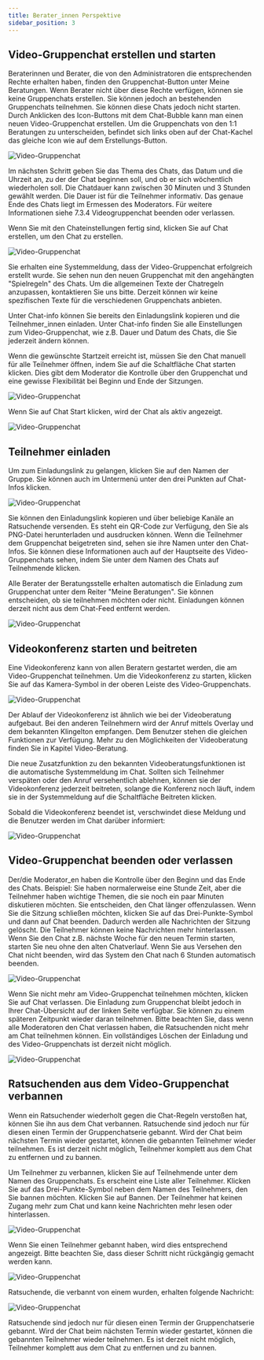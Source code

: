 ```yaml
---
title: Berater_innen Perspektive
sidebar_position: 3
---
```



## Video-Gruppenchat erstellen und starten

Beraterinnen und Berater, die von den Administratoren die entsprechenden Rechte erhalten haben, finden den Gruppenchat-Button unter Meine Beratungen. Wenn Berater nicht über diese Rechte verfügen, können sie keine Gruppenchats erstellen. Sie können jedoch an bestehenden Gruppenchats teilnehmen. Sie können diese Chats jedoch nicht starten. Durch Anklicken des Icon-Buttons mit dem Chat-Bubble kann man einen neuen Video-Gruppenchat erstellen. Um die Gruppenchats von den 1:1 Beratungen zu unterscheiden, befindet sich links oben auf der Chat-Kachel das gleiche Icon wie auf dem Erstellungs-Button.

![Video-Gruppenchat](../../../static/img/images-onlineberatung/07_VideoGruppenChat/01_Screenshot.png)

Im nächsten Schritt geben Sie das Thema des Chats, das Datum und die Uhrzeit an, zu der der Chat beginnen soll, und ob er sich wöchentlich wiederholen soll. Die Chatdauer kann zwischen 30 Minuten und 3 Stunden gewählt werden. Die Dauer ist für die Teilnehmer informativ. Das genaue Ende des Chats liegt im Ermessen des Moderators. Für weitere Informationen siehe 7.3.4 Videogruppenchat beenden oder verlassen.

Wenn Sie mit den Chateinstellungen fertig sind, klicken Sie auf <UIElement>Chat erstellen</UIElement>, um den Chat zu erstellen.

![Video-Gruppenchat](../../../static/img/images-onlineberatung/07_VideoGruppenChat/02_Screenshot.png)

Sie erhalten eine Systemmeldung, dass der Video-Gruppenchat erfolgreich erstellt wurde. Sie sehen nun den neuen Gruppenchat mit den angehängten "Spielregeln" des Chats. Um die allgemeinen Texte der Chatregeln anzupassen, kontaktieren Sie uns bitte. Derzeit können wir keine spezifischen Texte für die verschiedenen Gruppenchats anbieten.

Unter <UIElement>Chat-info</UIElement> können Sie bereits den Einladungslink kopieren und die Teilnehmer_innen einladen. Unter <UIElement>Chat-info</UIElement> finden Sie alle Einstellungen zum Video-Gruppenchat, wie z.B. Dauer und Datum des Chats, die Sie jederzeit ändern können.

Wenn die gewünschte Startzeit erreicht ist, müssen Sie den Chat manuell für alle Teilnehmer öffnen, indem Sie auf die Schaltfläche <UIElement>Chat starten</UIElement> klicken. Dies gibt dem Moderator die Kontrolle über den Gruppenchat und eine gewisse Flexibilität bei Beginn und Ende der Sitzungen.

![Video-Gruppenchat](../../../static/img/images-onlineberatung/07_VideoGruppenChat/03_Screenshot.png)

Wenn Sie auf Chat Start klicken, wird der Chat als aktiv angezeigt.

![Video-Gruppenchat](../../../static/img/images-onlineberatung/07_VideoGruppenChat/04_Screenshot.png)

## Teilnehmer einladen

Um zum Einladungslink zu gelangen, klicken Sie auf den Namen der Gruppe. Sie können auch im Untermenü unter den drei Punkten auf Chat-Infos klicken.

![Video-Gruppenchat](../../../static/img/images-onlineberatung/07_VideoGruppenChat/05_Screenshot.png)

Sie können den Einladungslink kopieren und über beliebige Kanäle an Ratsuchende versenden. Es steht ein QR-Code zur Verfügung, den Sie als PNG-Datei herunterladen und ausdrucken können. Wenn die Teilnehmer dem Gruppenchat beigetreten sind, sehen sie ihre Namen unter den Chat-Infos. Sie können diese Informationen auch auf der Hauptseite des Video-Gruppenchats sehen, indem Sie unter dem Namen des Chats auf <UIElement>Teilnehmende</UIElement> klicken.

Alle Berater der Beratungsstelle erhalten automatisch die Einladung zum Gruppenchat unter dem Reiter "Meine Beratungen". Sie können entscheiden, ob sie teilnehmen möchten oder nicht. Einladungen können derzeit nicht aus dem Chat-Feed entfernt werden.

![Video-Gruppenchat](../../../static/img/images-onlineberatung/07_VideoGruppenChat/06_Screenshot.png)

## Videokonferenz starten und beitreten

Eine Videokonferenz kann von allen Beratern gestartet werden, die am Video-Gruppenchat teilnehmen. Um die Videokonferenz zu starten, klicken Sie auf das <UIElement>Kamera-Symbol</UIElement> in der oberen Leiste des Video-Gruppenchats.

![Video-Gruppenchat](../../../static/img/images-onlineberatung/07_VideoGruppenChat/07_Screenshot.png)

Der Ablauf der Videokonferenz ist ähnlich wie bei der Videoberatung aufgebaut. Bei den anderen Teilnehmern wird der Anruf mittels Overlay und dem bekannten Klingelton empfangen. Dem Benutzer stehen die gleichen Funktionen zur Verfügung. Mehr zu den Möglichkeiten der Videoberatung finden Sie in Kapitel Video-Beratung.

Die neue Zusatzfunktion zu den bekannten Videoberatungsfunktionen ist die automatische Systemmeldung im Chat. Sollten sich Teilnehmer verspäten oder den Anruf versehentlich ablehnen, können sie der Videokonferenz jederzeit beitreten, solange die Konferenz noch läuft, indem sie in der Systemmeldung auf die Schaltfläche <UIElement>Beitreten</UIElement> klicken.

Sobald die Videokonferenz beendet ist, verschwindet diese Meldung und die Benutzer werden im Chat darüber informiert:

![Video-Gruppenchat](../../../static/img/images-onlineberatung/07_VideoGruppenChat/08_Screenshot.png)

## Video-Gruppenchat beenden oder verlassen

Der/die Moderator_en haben die Kontrolle über den Beginn und das Ende des Chats. Beispiel: Sie haben normalerweise eine Stunde Zeit, aber die Teilnehmer haben wichtige Themen, die sie noch ein paar Minuten diskutieren möchten. Sie entscheiden, den Chat länger offenzulassen. Wenn Sie die Sitzung schließen möchten, klicken Sie auf das <UIElement>Drei-Punkte-Symbol</UIElement> und dann auf <UIElement>Chat beenden</UIElement>. Dadurch werden alle Nachrichten der Sitzung gelöscht. Die Teilnehmer können keine Nachrichten mehr hinterlassen. Wenn Sie den Chat z.B. nächste Woche für den neuen Termin starten, starten Sie neu ohne den alten Chatverlauf. Wenn Sie aus Versehen den Chat nicht beenden, wird das System den Chat nach 6 Stunden automatisch beenden.

![Video-Gruppenchat](../../../static/img/images-onlineberatung/07_VideoGruppenChat/09_Screenshot.png)

Wenn Sie nicht mehr am Video-Gruppenchat teilnehmen möchten, klicken Sie auf <UIElement>Chat verlassen</UIElement>. Die Einladung zum Gruppenchat bleibt jedoch in Ihrer Chat-Übersicht auf der linken Seite verfügbar. Sie können zu einem späteren Zeitpunkt wieder daran teilnehmen. Bitte beachten Sie, dass wenn alle Moderatoren den Chat verlassen haben, die Ratsuchenden nicht mehr am Chat teilnehmen können. Ein vollständiges Löschen der Einladung und des Video-Gruppenchats ist derzeit nicht möglich.

![Video-Gruppenchat](../../../static/img/images-onlineberatung/07_VideoGruppenChat/10_Screenshot.png)

## Ratsuchenden aus dem Video-Gruppenchat verbannen

Wenn ein Ratsuchender wiederholt gegen die Chat-Regeln verstoßen hat, können Sie ihn aus dem Chat verbannen. Ratsuchende sind jedoch nur für diesen einen Termin der Gruppenchatserie gebannt. Wird der Chat beim nächsten Termin wieder gestartet, können die gebannten Teilnehmer wieder teilnehmen. Es ist derzeit nicht möglich, Teilnehmer komplett aus dem Chat zu entfernen und zu bannen.

Um Teilnehmer zu verbannen, klicken Sie auf <UIElement>Teilnehmende</UIElement> unter dem Namen des Gruppenchats. Es erscheint eine Liste aller Teilnehmer. Klicken Sie auf das <UIElement>Drei-Punkte-Symbol</UIElement> neben dem Namen des Teilnehmers, den Sie bannen möchten. Klicken Sie auf <UIElement>Bannen</UIElement>. Der Teilnehmer hat keinen Zugang mehr zum Chat und kann keine Nachrichten mehr lesen oder hinterlassen.

![Video-Gruppenchat](../../../static/img/images-onlineberatung/07_VideoGruppenChat/11_Screenshot.png)

Wenn Sie einen Teilnehmer gebannt haben, wird dies entsprechend angezeigt. Bitte beachten Sie, dass dieser Schritt nicht rückgängig gemacht werden kann.

![Video-Gruppenchat](../../../static/img/images-onlineberatung/07_VideoGruppenChat/12_Screenshot.png)

Ratsuchende, die verbannt von einem wurden, erhalten folgende Nachricht:

![Video-Gruppenchat](../../../static/img/images-onlineberatung/07_VideoGruppenChat/13_Screenshot.png)

Ratsuchende sind jedoch nur für diesen einen Termin der Gruppenchatserie gebannt. Wird der Chat beim nächsten Termin wieder gestartet, können die gebannten Teilnehmer wieder teilnehmen. Es ist derzeit nicht möglich, Teilnehmer komplett aus dem Chat zu entfernen und zu bannen.
